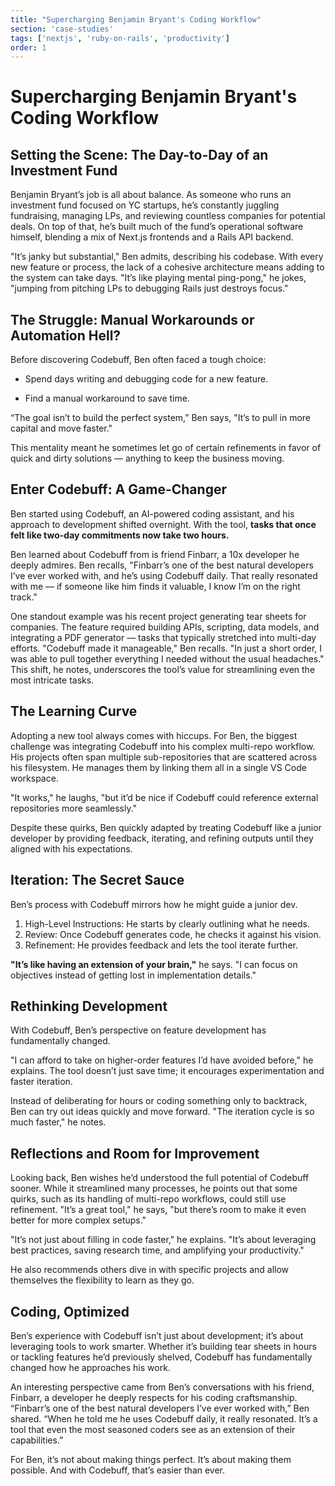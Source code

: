 ```yaml
---
title: "Supercharging Benjamin Bryant's Coding Workflow"
section: 'case-studies'
tags: ['nextjs', 'ruby-on-rails', 'productivity']
order: 1
---
```


# Supercharging Benjamin Bryant's Coding Workflow

## Setting the Scene: The Day-to-Day of an Investment Fund

Benjamin Bryant’s job is all about balance. As someone who runs an investment fund focused on YC startups, he’s constantly juggling fundraising, managing LPs, and reviewing countless companies for potential deals. On top of that, he’s built much of the fund’s operational software himself, blending a mix of Next.js frontends and a Rails API backend.

"It’s janky but substantial," Ben admits, describing his codebase. With every new feature or process, the lack of a cohesive architecture means adding to the system can take days. "It’s like playing mental ping-pong," he jokes, "jumping from pitching LPs to debugging Rails just destroys focus."

## The Struggle: Manual Workarounds or Automation Hell?

Before discovering Codebuff, Ben often faced a tough choice:

- Spend days writing and debugging code for a new feature.

- Find a manual workaround to save time.

“The goal isn’t to build the perfect system,” Ben says, "It’s to pull in more capital and move faster."

This mentality meant he sometimes let go of certain refinements in favor of quick and dirty solutions — anything to keep the business moving.

## Enter Codebuff: A Game-Changer

Ben started using Codebuff, an AI-powered coding assistant, and his approach to development shifted overnight. With the tool, **tasks that once felt like two-day commitments now take two hours.**

Ben learned about Codebuff from is friend Finbarr, a 10x developer he deeply admires. Ben recalls, "Finbarr’s one of the best natural developers I’ve ever worked with, and he’s using Codebuff daily. That really resonated with me — if someone like him finds it valuable, I know I’m on the right track."

One standout example was his recent project generating tear sheets for companies. The feature required building APIs, scripting, data models, and integrating a PDF generator — tasks that typically stretched into multi-day efforts. "Codebuff made it manageable," Ben recalls. "In just a short order, I was able to pull together everything I needed without the usual headaches." This shift, he notes, underscores the tool’s value for streamlining even the most intricate tasks.

## The Learning Curve

Adopting a new tool always comes with hiccups. For Ben, the biggest challenge was integrating Codebuff into his complex multi-repo workflow. His projects often span multiple sub-repositories that are scattered across his filesystem. He manages them by linking them all in a single VS Code workspace.

"It works," he laughs, "but it’d be nice if Codebuff could reference external repositories more seamlessly."

Despite these quirks, Ben quickly adapted by treating Codebuff like a junior developer by providing feedback, iterating, and refining outputs until they aligned with his expectations.

## Iteration: The Secret Sauce

Ben’s process with Codebuff mirrors how he might guide a junior dev.

1. High-Level Instructions: He starts by clearly outlining what he needs.
2. Review: Once Codebuff generates code, he checks it against his vision.
3. Refinement: He provides feedback and lets the tool iterate further.

**"It’s like having an extension of your brain,"** he says. "I can focus on objectives instead of getting lost in implementation details."

## Rethinking Development

With Codebuff, Ben’s perspective on feature development has fundamentally changed.

"I can afford to take on higher-order features I’d have avoided before," he explains. The tool doesn’t just save time; it encourages experimentation and faster iteration.

Instead of deliberating for hours or coding something only to backtrack, Ben can try out ideas quickly and move forward. "The iteration cycle is so much faster," he notes.

## Reflections and Room for Improvement

Looking back, Ben wishes he’d understood the full potential of Codebuff sooner. While it streamlined many processes, he points out that some quirks, such as its handling of multi-repo workflows, could still use refinement. "It’s a great tool," he says, "but there’s room to make it even better for more complex setups."

"It’s not just about filling in code faster," he explains. "It’s about leveraging best practices, saving research time, and amplifying your productivity."

He also recommends others dive in with specific projects and allow themselves the flexibility to learn as they go.

## Coding, Optimized

Ben’s experience with Codebuff isn’t just about development; it’s about leveraging tools to work smarter. Whether it’s building tear sheets in hours or tackling features he’d previously shelved, Codebuff has fundamentally changed how he approaches his work.

An interesting perspective came from Ben’s conversations with his friend, Finbarr, a developer he deeply respects for his coding craftsmanship. “Finbarr’s one of the best natural developers I’ve ever worked with,” Ben shared. “When he told me he uses Codebuff daily, it really resonated. It’s a tool that even the most seasoned coders see as an extension of their capabilities.”

For Ben, it’s not about making things perfect. It’s about making them possible. And with Codebuff, that’s easier than ever.
